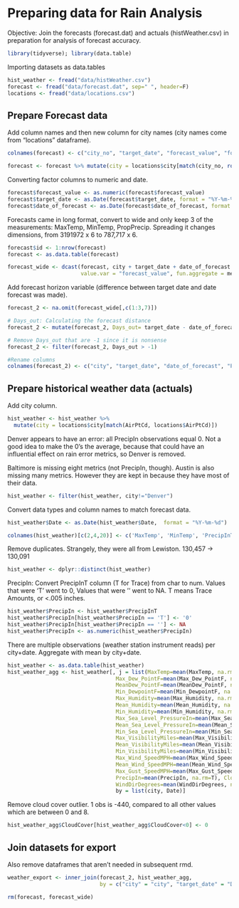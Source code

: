 # Preparing data for Rain Analysis

Objective: Join the forecasts (forecast.dat) and actuals (histWeather.csv) in preparation for analysis of forecast accuracy.

```r
library(tidyverse); library(data.table)
```

Importing datasets as data.tables
```r
hist_weather <- fread("data/histWeather.csv")
forecast <- fread("data/forecast.dat", sep=" ", header=F)
locations <- fread("data/locations.csv")
```


## Prepare Forecast data

Add column names and then new column for city names (city names come from "locations" dataframe).
```r
colnames(forecast) <- c("city_no", "target_date", "forecast_value", "forecast_type", "date_of_forecast")

forecast <- forecast %>% mutate(city = locations$city[match(city_no, row.names(locations))])
```

Converting factor columns to numeric and date.
```r
forecast$forecast_value <- as.numeric(forecast$forecast_value)
forecast$target_date <- as.Date(forecast$target_date, format = "%Y-%m-%d")
forecast$date_of_forecast <- as.Date(forecast$date_of_forecast, format = "%Y-%m-%d")
```

Forecasts came in long format, convert to wide and only keep 3 of the measurements: MaxTemp, MinTemp, PropPrecip. Spreading it changes dimensions, from 3191972 x 6 to 787,717 x 6.
```r
forecast$id <- 1:nrow(forecast)
forecast <- as.data.table(forecast)

forecast_wide <- dcast(forecast, city + target_date + date_of_forecast + id ~ forecast_type, 
                       value.var = "forecast_value", fun.aggregate = mean, na.rm=T)
```

Add forecast horizon variable (difference between target date and date forecast was made).
```r
forecast_2 <- na.omit(forecast_wide[,c(1:3,7)])

# Days_out: Calculating the forecast distance
forecast_2 <- mutate(forecast_2, Days_out= target_date - date_of_forecast)

# Remove Days_out that are -1 since it is nonsense
forecast_2 <- filter(forecast_2, Days_out > -1)

#Rename columns
colnames(forecast_2) <- c("city", "target_date", "date_of_forecast", "ProbPrecip_forecast", "Days_out")
```



## Prepare historical weather data (actuals)

Add city column.
```r
hist_weather <- hist_weather %>% 
  mutate(city = locations$city[match(AirPtCd, locations$AirPtCd)])
```

Denver appears to have an error: all PrecipIn observations equal 0. Not a good idea to make the 0's the average, because that could have an influential effect on rain error metrics, so Denver is removed.

Baltimore is missing eight metrics (not PrecipIn, though). Austin is also missing many metrics. However they are kept in because they have most of their data.

```r
hist_weather <- filter(hist_weather, city!="Denver")
```

Convert data types and column names to match forecast data.
```r
hist_weather$Date <- as.Date(hist_weather$Date,  format = "%Y-%m-%d")

colnames(hist_weather)[c(2,4,20)] <- c('MaxTemp', 'MinTemp', 'PrecipInT')
```


Remove duplicates. Strangely, they were all from Lewiston.
130,457 -> 130,091
```r
hist_weather <- dplyr::distinct(hist_weather)
```

PrecipIn: Convert PrecipInT column (T for Trace) from char to num. Values that were 'T' went to 0, Values that were '' went to NA. T means Trace Amounts, or <.005 inches.

```r
hist_weather$PrecipIn <- hist_weather$PrecipInT
hist_weather$PrecipIn[hist_weather$PrecipIn == 'T'] <- '0'
hist_weather$PrecipIn[hist_weather$PrecipIn == ''] <- NA
hist_weather$PrecipIn <- as.numeric(hist_weather$PrecipIn)
```


There are multiple observations (weather station instrument reads) per city+date. Aggregate with mean by city+date.

```r
hist_weather <- as.data.table(hist_weather)
hist_weather_agg <- hist_weather[, j = list(MaxTemp=mean(MaxTemp, na.rm=T), MinTemp=mean(MinTemp, na.rm=T), 
                                  Max_Dew_PointF=mean(Max_Dew_PointF, na.rm=T), 
                                  MeanDew_PointF=mean(MeanDew_PointF, na.rm=T),
                                  Min_DewpointF=mean(Min_DewpointF, na.rm=T), 
                                  Max_Humidity=mean(Max_Humidity, na.rm=T),
                                  Mean_Humidity=mean(Mean_Humidity, na.rm=T), 
                                  Min_Humidity=mean(Min_Humidity, na.rm=T),
                                  Max_Sea_Level_PressureIn=mean(Max_Sea_Level_PressureIn, na.rm=T),
                                  Mean_Sea_Level_PressureIn=mean(Mean_Sea_Level_PressureIn, na.rm=T),
                                  Min_Sea_Level_PressureIn=mean(Min_Sea_Level_PressureIn, na.rm=T), 
                                  Max_VisibilityMiles=mean(Max_VisibilityMiles, na.rm=T),
                                  Mean_VisibilityMiles=mean(Mean_VisibilityMiles, na.rm=T), 
                                  Min_VisibilityMiles=mean(Min_VisibilityMiles, na.rm=T),
                                  Max_Wind_SpeedMPH=mean(Max_Wind_SpeedMPH, na.rm=T), 
                                  Mean_Wind_SpeedMPH=mean(Mean_Wind_SpeedMPH, na.rm=T),
                                  Max_Gust_SpeedMPH=mean(Max_Gust_SpeedMPH, na.rm=T), 
                                  PrecipIn=mean(PrecipIn, na.rm=T), CloudCover=mean(CloudCover, na.rm=T),
                                  WindDirDegrees=mean(WindDirDegrees, na.rm=T)),
                                  by = list(city, Date)]
```



Remove cloud cover outlier. 1 obs is -440, compared to all other values which are between 0 and 8.
```r
hist_weather_agg$CloudCover[hist_weather_agg$CloudCover<0] <- 0
```


## Join datasets for export

Also remove dataframes that aren't needed in subsequent rmd.

```r
weather_export <- inner_join(forecast_2, hist_weather_agg,
                             by = c("city" = "city", "target_date" = "Date"))

rm(forecast, forecast_wide)
```


